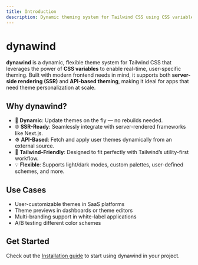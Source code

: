 ```yaml
---
title: Introduction
description: Dynamic theming system for Tailwind CSS using CSS variables.
---
```


# dynawind

**dynawind** is a dynamic, flexible theme system for Tailwind CSS that leverages the power of **CSS variables** to enable real-time, user-specific theming. Built with modern frontend needs in mind, it supports both **server-side rendering (SSR)** and **API-based theming**, making it ideal for apps that need theme personalization at scale.

## Why dynawind?

- 🔧 **Dynamic**: Update themes on the fly — no rebuilds needed.
- 🌐 **SSR-Ready**: Seamlessly integrate with server-rendered frameworks like Next.js.
- ⚙️ **API-Based**: Fetch and apply user themes dynamically from an external source.
- 🎨 **Tailwind-Friendly**: Designed to fit perfectly with Tailwind’s utility-first workflow.
- 💡 **Flexible**: Supports light/dark modes, custom palettes, user-defined schemes, and more.

## Use Cases

- User-customizable themes in SaaS platforms
- Theme previews in dashboards or theme editors
- Multi-branding support in white-label applications
- A/B testing different color schemes

## Get Started

Check out the [Installation guide](/installation) to start using dynawind in your project.
